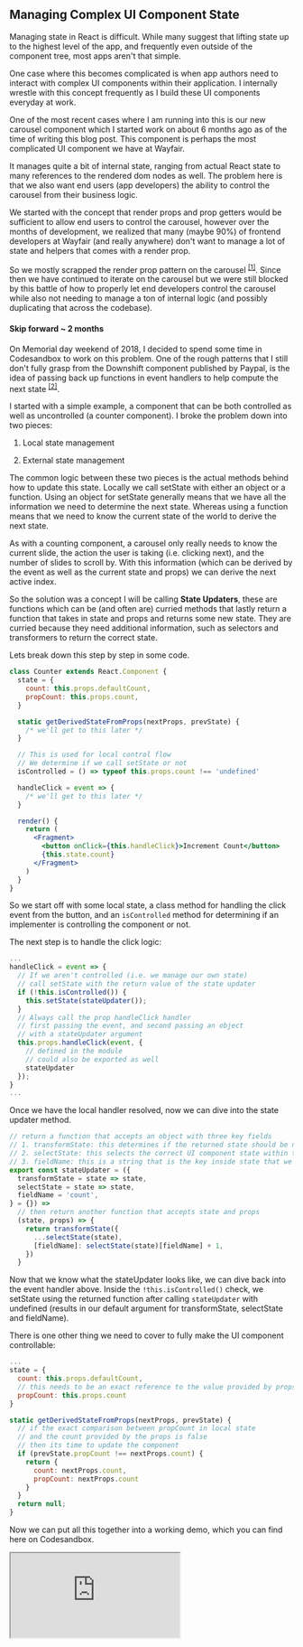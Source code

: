 ## Managing Complex UI Component State



Managing state in React is difficult. While many suggest that lifting state up to the highest level of the app, and frequently even outside of the component tree, most apps aren't that simple.

One case where this becomes complicated is when app authors need to interact with complex UI components within their application. I internally wrestle with this concept frequently as I build these UI components everyday at work.

One of the most recent cases where I am running into this is our new carousel component which I started work on about 6 months ago as of the time of writing this blog post. This component is perhaps the most complicated UI component we have at Wayfair.

It manages quite a bit of internal state, ranging from actual React state to many references to the rendered dom nodes as well. The problem here is that we also want end users (app developers) the ability to control the carousel from their business logic.

We started with the concept that render props and prop getters would be sufficient to allow end users to control the carousel, however over the months of development, we realized that many (maybe 90%) of frontend developers at Wayfair (and really anywhere) don't want to manage a lot of state and helpers that comes with a render prop.

So we mostly scrapped the render prop pattern on the carousel <sup><a id="fn1-content" href="#fn1">[1]</a></sup>. Since then we have continued to iterate on the carousel but we were still blocked by this battle of how to properly let end developers control the carousel while also not needing to manage a ton of internal logic (and possibly duplicating that across the codebase).

#### Skip forward ~ 2 months

On Memorial day weekend of 2018, I decided to spend some time in Codesandbox to work on this problem. One of the rough patterns that I still don't fully grasp from the Downshift component published by Paypal, is the idea of passing back up functions in event handlers to help compute the next state <sup><a id="fn2-content" href="#fn2">[2]</a></sup>.

I started with a simple example, a component that can be both controlled as well as uncontrolled (a counter component). I broke the problem down into two pieces:

1.  Local state management

2.  External state management

The common logic between these two pieces is the actual methods behind how to update this state. Locally we call setState with either an object or a function. Using an object for setState generally means that we have all the information we need to determine the next state. Whereas using a function means that we need to know the current state of the world to derive the next state.

As with a counting component, a carousel only really needs to know the current slide, the action the user is taking (i.e. clicking next), and the number of slides to scroll by. With this information (which can be derived by the event as well as the current state and props) we can derive the next active index.

So the solution was a concept I will be calling **State Updaters**, these are functions which can be (and often are) curried methods that lastly return a function that takes in state and props and returns some new state. They are curried because they need additional information, such as selectors and transformers to return the correct state.

Lets break down this step by step in some code.

```jsx
class Counter extends React.Component {
  state = {
    count: this.props.defaultCount,
    propCount: this.props.count,
  }

  static getDerivedStateFromProps(nextProps, prevState) {
    /* we'll get to this later */
  }

  // This is used for local control flow
  // We determine if we call setState or not
  isControlled = () => typeof this.props.count !== 'undefined'

  handleClick = event => {
    /* we'll get to this later */
  }

  render() {
    return (
      <Fragment>
        <button onClick={this.handleClick}>Increment Count</button>
        {this.state.count}
      </Fragment>
    )
  }
}
```

So we start off with some local state, a class method for handling the click event from the button, and an `isControlled` method for determining if an implementer is controlling the component or not.

The next step is to handle the click logic:

```js
...
handleClick = event => {
  // If we aren't controlled (i.e. we manage our own state)
  // call setState with the return value of the state updater
  if (!this.isControlled()) {
    this.setState(stateUpdater());
  }
  // Always call the prop handleClick handler
  // first passing the event, and second passing an object
  // with a stateUpdater argument
  this.props.handleClick(event, {
    // defined in the module
    // could also be exported as well
    stateUpdater
  });
}
...
```

Once we have the local handler resolved, now we can dive into the state updater method.

```js
// return a function that accepts an object with three key fields
// 1. transformState: this determines if the returned state should be nested
// 2. selectState: this selects the correct UI component state within the parent state
// 3. fieldName: this is a string that is the key inside state that we update
export const stateUpdater = ({
  transformState = state => state,
  selectState = state => state,
  fieldName = 'count',
} = {}) =>
  // then return another function that accepts state and props
  (state, props) => {
    return transformState({
      ...selectState(state),
      [fieldName]: selectState(state)[fieldName] + 1,
    })
  }
```

Now that we know what the stateUpdater looks like, we can dive back into the event handler above. Inside the `!this.isControlled()` check, we setState using the returned function after calling `stateUpdater` with undefined (results in our default argument for transformState, selectState and fieldName).

There is one other thing we need to cover to fully make the UI component controllable:

```jsx
...
state = {
  count: this.props.defaultCount,
  // this needs to be an exact reference to the value provided by props
  propCount: this.props.count
}

static getDerivedStateFromProps(nextProps, prevState) {
  // if the exact comparison between propCount in local state
  // and the count provided by the props is false
  // then its time to update the component
  if (prevState.propCount !== nextProps.count) {
    return {
      count: nextProps.count,
      propCount: nextProps.count
    }
  }
  return null;
}
```

Now we can put all this together into a working demo, which you can find here on Codesandbox.

<iframe src="https://codesandbox.io/embed/5wx0l7o3wk?autoresize=1&hidenavigation=1&moduleview=1" style={{width: '100%', height: 500, border: 0, borderRadius: 4, overflow: 'hidden'}} sandbox="allow-modals allow-forms allow-popups allow-scripts allow-same-origin" />

<footer>
  <h5>Footer</h5>
  <p id="fn1">
    [1] Most of the render prop code still lives in the carousel but it will most likely be removed before we open source. <a href="#fn1-content">👆🏼</a>
  </p>
  <p id="fn2">
    [2] Side note, I haven't even validated that this is what Downshift does, I have only some second hand knowledge of their helpers that they pass back up. <a href="#fn2-content">👆🏼</a>
  </p>
</footer>


